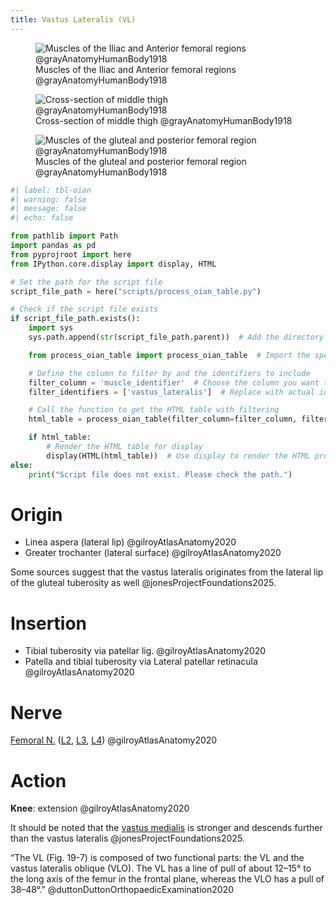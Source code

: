 ```yaml
---
title: Vastus Lateralis (VL)
---
```



![Muscles of the Iliac and Anterior femoral regions @grayAnatomyHumanBody1918](/The Archive/Images/Gray anatomy 1918 images/Myology/image430 Muscles of the iliac and anterior femoral regions.gif)

![Cross-section of middle thigh @grayAnatomyHumanBody1918](/The Archive/Images/Gray anatomy 1918 images/Myology/image432 Cross-section through the middle of the thigh.gif)

![Muscles of the gluteal and posterior femoral region @grayAnatomyHumanBody1918](/The Archive/Images/Gray anatomy 1918 images/Myology/image434 Muscles of the gluteal and posterior femoral regions.gif){#fig-gray1918-image434}

```python
#| label: tbl-oian
#| warning: false
#| message: false
#| echo: false

from pathlib import Path
import pandas as pd
from pyprojroot import here
from IPython.core.display import display, HTML

# Set the path for the script file
script_file_path = here("scripts/process_oian_table.py")

# Check if the script file exists
if script_file_path.exists():
    import sys
    sys.path.append(str(script_file_path.parent))  # Add the directory of the script to the system path

    from process_oian_table import process_oian_table  # Import the specific function

    # Define the column to filter by and the identifiers to include
    filter_column = 'muscle_identifier'  # Choose the column you want to filter by
    filter_identifiers = ['vastus_lateralis']  # Replace with actual identifiers you want to include

    # Call the function to get the HTML table with filtering
    html_table = process_oian_table(filter_column=filter_column, filter_identifiers=filter_identifiers)

    if html_table:
        # Render the HTML table for display
        display(HTML(html_table))  # Use display to render the HTML properly
else:
    print("Script file does not exist. Please check the path.")

```

# Origin {#origin}

- Linea aspera (lateral lip) @gilroyAtlasAnatomy2020
- Greater trochanter (lateral surface) @gilroyAtlasAnatomy2020

Some sources suggest that the vastus lateralis originates from the lateral lip of the gluteal tuberosity as well @jonesProjectFoundations2025.

# Insertion {#insertion}

- Tibial tuberosity via patellar lig. @gilroyAtlasAnatomy2020 
- Patella and tibial tuberosity via Lateral patellar retinacula @gilroyAtlasAnatomy2020 



# Nerve

[Femoral N.]({{< var ref-femoral-nerve.path >}}) ([L2]({{< var ref-nerve-root.l2 >}}), [L3]({{< var ref-nerve-root.l3 >}}), [L4]({{< var ref-nerve-root.l4 >}})) @gilroyAtlasAnatomy2020

# Action {#action}

**Knee**: extension @gilroyAtlasAnatomy2020 

It should be noted that the [vastus medialis]({{< var ref-vastus-medialis.path >}}) is stronger and descends further than the vastus lateralis @jonesProjectFoundations2025.
    
"The VL (Fig. 19-7) is composed of two functional parts: the VL and the vastus lateralis oblique (VLO). The VL has a line of pull of about 12–15&deg; to the long axis of the femur in the frontal plane, whereas the VLO has a pull of 38–48&deg;." @duttonDuttonOrthopaedicExamination2020 